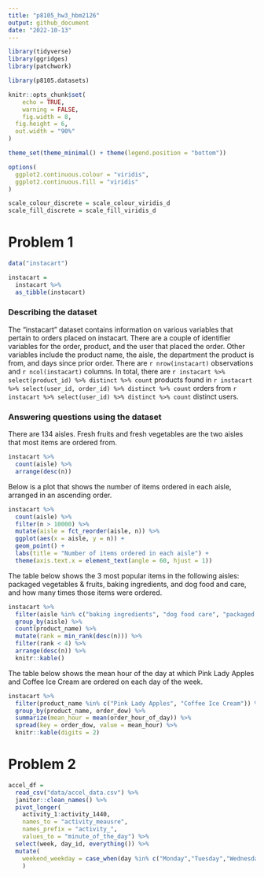 ```yaml
---
title: "p8105_hw3_hbm2126"
output: github_document
date: "2022-10-13"
---
```


```r
library(tidyverse)
library(ggridges)
library(patchwork)

library(p8105.datasets)

knitr::opts_chunk$set(
	echo = TRUE,
	warning = FALSE,
	fig.width = 8, 
  fig.height = 6,
  out.width = "90%"
)

theme_set(theme_minimal() + theme(legend.position = "bottom"))

options(
  ggplot2.continuous.colour = "viridis",
  ggplot2.continuous.fill = "viridis"
)

scale_colour_discrete = scale_colour_viridis_d
scale_fill_discrete = scale_fill_viridis_d
```

# Problem 1

```r
data("instacart")

instacart = 
  instacart %>% 
  as_tibble(instacart)

```

### Describing the dataset

The "instacart" dataset contains information on various variables that pertain to orders placed on instacart. There are a couple of identifier variables for the order, product, and the user that placed the order. Other variables include the product name, the aisle, the department the product is from, and days since prior order. There are `r nrow(instacart)` observations and `r ncol(instacart)` columns. In total, there are `r instacart %>% select(product_id) %>% distinct %>% count` products found in `r instacart %>% select(user_id, order_id) %>% distinct %>% count` orders from `r instacart %>% select(user_id) %>% distinct %>% count` distinct users.

### Answering questions using the dataset

There are 134 aisles. Fresh fruits and fresh vegetables are the two aisles that most items are ordered from. 

```r
instacart %>% 
  count(aisle) %>% 
  arrange(desc(n))
```

Below is a plot that shows the number of items ordered in each aisle, arranged in an ascending order.

```r
instacart %>% 
  count(aisle) %>% 
  filter(n > 10000) %>% 
  mutate(aisle = fct_reorder(aisle, n)) %>% 
  ggplot(aes(x = aisle, y = n)) + 
  geom_point() + 
  labs(title = "Number of items ordered in each aisle") +
  theme(axis.text.x = element_text(angle = 60, hjust = 1))
```

The table below shows the 3 most popular items in the following aisles: packaged vegetables & fruits, baking ingredients, and dog food and care, and how many times those items were ordered. 

```r
instacart %>% 
  filter(aisle %in% c("baking ingredients", "dog food care", "packaged vegetables fruits")) %>% 
  group_by(aisle) %>% 
  count(product_name) %>% 
  mutate(rank = min_rank(desc(n))) %>% 
  filter(rank < 4) %>% 
  arrange(desc(n)) %>% 
  knitr::kable()

```

The table below shows the mean hour of the day at which Pink Lady Apples and Coffee Ice Cream are ordered on each day of the week.


```r
instacart %>%
  filter(product_name %in% c("Pink Lady Apples", "Coffee Ice Cream")) %>%
  group_by(product_name, order_dow) %>%
  summarize(mean_hour = mean(order_hour_of_day)) %>%
  spread(key = order_dow, value = mean_hour) %>%
  knitr::kable(digits = 2)
```

# Problem 2

```r
accel_df = 
  read_csv("data/accel_data.csv") %>%
  janitor::clean_names() %>%
  pivot_longer(
    activity_1:activity_1440,
    names_to = "activity_meausre",
    names_prefix = "activity_",
    values_to = "minute_of_the_day") %>% 
  select(week, day_id, everything()) %>% 
  mutate(
    weekend_weekday = case_when(day %in% c("Monday","Tuesday","Wednesday","Thursday","Friday") ~ "Weekday", day %in% c("Saturday","Sunday") ~ "Weekend")
    ) 
```



